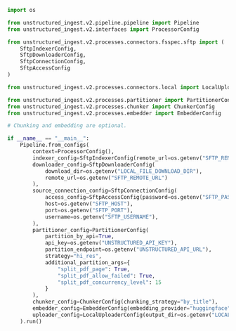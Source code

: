 ```python Python Ingest v2
import os

from unstructured_ingest.v2.pipeline.pipeline import Pipeline
from unstructured_ingest.v2.interfaces import ProcessorConfig

from unstructured_ingest.v2.processes.connectors.fsspec.sftp import (
    SftpIndexerConfig,
    SftpDownloaderConfig,
    SftpConnectionConfig,
    SftpAccessConfig
)

from unstructured_ingest.v2.processes.connectors.local import LocalUploaderConfig

from unstructured_ingest.v2.processes.partitioner import PartitionerConfig
from unstructured_ingest.v2.processes.chunker import ChunkerConfig
from unstructured_ingest.v2.processes.embedder import EmbedderConfig

# Chunking and embedding are optional.

if __name__ == "__main__":
    Pipeline.from_configs(
        context=ProcessorConfig(),
        indexer_config=SftpIndexerConfig(remote_url=os.getenv("SFTP_REMOTE_URL")),
        downloader_config=SftpDownloaderConfig(
            download_dir=os.getenv("LOCAL_FILE_DOWNLOAD_DIR"),
            remote_url=os.getenv("SFTP_REMOTE_URL")
        ),
        source_connection_config=SftpConnectionConfig(
            access_config=SftpAccessConfig(password=os.getenv("SFTP_PASSWORD")),
            host=os.getenv("SFTP_HOST"),
            port=os.getenv("SFTP_PORT"),
            username=os.getenv("SFTP_USERNAME"),
        ),
        partitioner_config=PartitionerConfig(
            partition_by_api=True,
            api_key=os.getenv("UNSTRUCTURED_API_KEY"),
            partition_endpoint=os.getenv("UNSTRUCTURED_API_URL"),
            strategy="hi_res",
            additional_partition_args={
                "split_pdf_page": True,
                "split_pdf_allow_failed": True,
                "split_pdf_concurrency_level": 15
            }
        ),
        chunker_config=ChunkerConfig(chunking_strategy="by_title"),
        embedder_config=EmbedderConfig(embedding_provider="huggingface"),
        uploader_config=LocalUploaderConfig(output_dir=os.getenv("LOCAL_FILE_OUTPUT_DIR"))
    ).run()

```